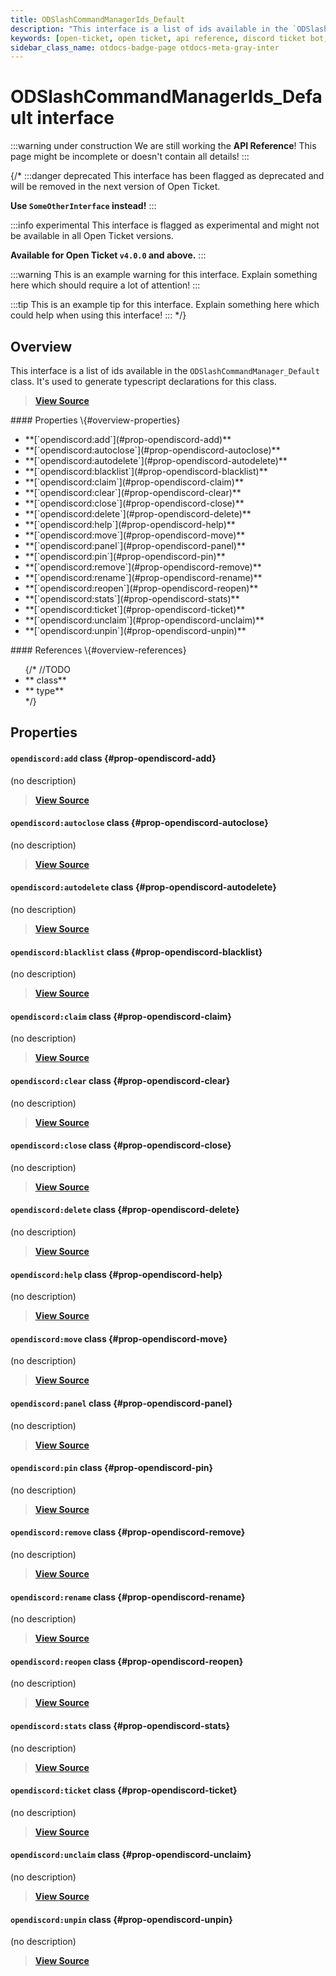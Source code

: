```yaml
---
title: ODSlashCommandManagerIds_Default
description: "This interface is a list of ids available in the `ODSlashCommandManager_Default` class. It's used to generate typescript declarations for this class."
keywords: [open-ticket, open ticket, api reference, discord ticket bot, interface]
sidebar_class_name: otdocs-badge-page otdocs-meta-gray-inter
---
```

<head>
    <link rel="apple-touch-icon" href="/img/logo_vertical.png"/>
</head>

# ODSlashCommandManagerIds_Default <M color="gray">interface</M>

:::warning under construction
We are still working the **API Reference**! This page might be incomplete or doesn't contain all details!
:::

{/*
:::danger deprecated
This interface has been flagged as deprecated and will be removed in the next version of Open Ticket.

**Use `SomeOtherInterface` instead!**
:::

:::info experimental
This interface is flagged as experimental and might not be available in all Open Ticket versions.

**Available for Open Ticket `v4.0.0` and above.**
:::

:::warning
This is an example warning for this interface. Explain something here which should require a lot of attention!
:::

:::tip
This is an example tip for this interface. Explain something here which could help when using this interface!
:::
*/}

## Overview
This interface is a list of ids available in the `ODSlashCommandManager_Default` class.
It's used to generate typescript declarations for this class.

> [**View Source**](https://otgithub.dj-dj.be/tree/main/src/core/api/defaults/client.ts#L22)

<FlexHorizontal>
<div style={{width:"50%"}}>
    #### Properties \{#overview-properties}
    <ul>
        <li>**[`opendiscord:add`](#prop-opendiscord-add)**</li>
        <li>**[`opendiscord:autoclose`](#prop-opendiscord-autoclose)**</li>
        <li>**[`opendiscord:autodelete`](#prop-opendiscord-autodelete)**</li>
        <li>**[`opendiscord:blacklist`](#prop-opendiscord-blacklist)**</li>
        <li>**[`opendiscord:claim`](#prop-opendiscord-claim)**</li>
        <li>**[`opendiscord:clear`](#prop-opendiscord-clear)**</li>
        <li>**[`opendiscord:close`](#prop-opendiscord-close)**</li>
        <li>**[`opendiscord:delete`](#prop-opendiscord-delete)**</li>
        <li>**[`opendiscord:help`](#prop-opendiscord-help)**</li>
        <li>**[`opendiscord:move`](#prop-opendiscord-move)**</li>
        <li>**[`opendiscord:panel`](#prop-opendiscord-panel)**</li>
        <li>**[`opendiscord:pin`](#prop-opendiscord-pin)**</li>
        <li>**[`opendiscord:remove`](#prop-opendiscord-remove)**</li>
        <li>**[`opendiscord:rename`](#prop-opendiscord-rename)**</li>
        <li>**[`opendiscord:reopen`](#prop-opendiscord-reopen)**</li>
        <li>**[`opendiscord:stats`](#prop-opendiscord-stats)**</li>
        <li>**[`opendiscord:ticket`](#prop-opendiscord-ticket)**</li>
        <li>**[`opendiscord:unclaim`](#prop-opendiscord-unclaim)**</li>
        <li>**[`opendiscord:unpin`](#prop-opendiscord-unpin)**</li>
    </ul>
</div>
<div style={{width:"50%"}}>
    #### References \{#overview-references}
    <ul>
        {/*
        //TODO
        <li>**<code><ApiUrl url="class:ODId" label="api.ODId"/></code> <M color="purple">class</M>**</li>
        <li>**<code><ApiUrl url="type:ODExampleType" label="api.ODExampleType"/></code> <M color="brown">type</M>**</li>
        */}
    </ul>
</div>
</FlexHorizontal>

## Properties
<Divider></Divider>
#### `opendiscord:add` <M color="purple">class</M> <ApiBlock><ApiUrl url="class:ODSlashCommand" label="api.ODSlashCommand"/></ApiBlock> \{#prop-opendiscord-add}
(no description)

> [**View Source**](https://otgithub.dj-dj.be/tree/main/src/core/api/defaults/client.ts#L35)

<Divider></Divider>
#### `opendiscord:autoclose` <M color="purple">class</M> <ApiBlock><ApiUrl url="class:ODSlashCommand" label="api.ODSlashCommand"/></ApiBlock> \{#prop-opendiscord-autoclose}
(no description)

> [**View Source**](https://otgithub.dj-dj.be/tree/main/src/core/api/defaults/client.ts#L40)

<Divider></Divider>
#### `opendiscord:autodelete` <M color="purple">class</M> <ApiBlock><ApiUrl url="class:ODSlashCommand" label="api.ODSlashCommand"/></ApiBlock> \{#prop-opendiscord-autodelete}
(no description)

> [**View Source**](https://otgithub.dj-dj.be/tree/main/src/core/api/defaults/client.ts#L41)

<Divider></Divider>
#### `opendiscord:blacklist` <M color="purple">class</M> <ApiBlock><ApiUrl url="class:ODSlashCommand" label="api.ODSlashCommand"/></ApiBlock> \{#prop-opendiscord-blacklist}
(no description)

> [**View Source**](https://otgithub.dj-dj.be/tree/main/src/core/api/defaults/client.ts#L37)

<Divider></Divider>
#### `opendiscord:claim` <M color="purple">class</M> <ApiBlock><ApiUrl url="class:ODSlashCommand" label="api.ODSlashCommand"/></ApiBlock> \{#prop-opendiscord-claim}
(no description)

> [**View Source**](https://otgithub.dj-dj.be/tree/main/src/core/api/defaults/client.ts#L29)

<Divider></Divider>
#### `opendiscord:clear` <M color="purple">class</M> <ApiBlock><ApiUrl url="class:ODSlashCommand" label="api.ODSlashCommand"/></ApiBlock> \{#prop-opendiscord-clear}
(no description)

> [**View Source**](https://otgithub.dj-dj.be/tree/main/src/core/api/defaults/client.ts#L39)

<Divider></Divider>
#### `opendiscord:close` <M color="purple">class</M> <ApiBlock><ApiUrl url="class:ODSlashCommand" label="api.ODSlashCommand"/></ApiBlock> \{#prop-opendiscord-close}
(no description)

> [**View Source**](https://otgithub.dj-dj.be/tree/main/src/core/api/defaults/client.ts#L26)

<Divider></Divider>
#### `opendiscord:delete` <M color="purple">class</M> <ApiBlock><ApiUrl url="class:ODSlashCommand" label="api.ODSlashCommand"/></ApiBlock> \{#prop-opendiscord-delete}
(no description)

> [**View Source**](https://otgithub.dj-dj.be/tree/main/src/core/api/defaults/client.ts#L27)

<Divider></Divider>
#### `opendiscord:help` <M color="purple">class</M> <ApiBlock><ApiUrl url="class:ODSlashCommand" label="api.ODSlashCommand"/></ApiBlock> \{#prop-opendiscord-help}
(no description)

> [**View Source**](https://otgithub.dj-dj.be/tree/main/src/core/api/defaults/client.ts#L23)

<Divider></Divider>
#### `opendiscord:move` <M color="purple">class</M> <ApiBlock><ApiUrl url="class:ODSlashCommand" label="api.ODSlashCommand"/></ApiBlock> \{#prop-opendiscord-move}
(no description)

> [**View Source**](https://otgithub.dj-dj.be/tree/main/src/core/api/defaults/client.ts#L33)

<Divider></Divider>
#### `opendiscord:panel` <M color="purple">class</M> <ApiBlock><ApiUrl url="class:ODSlashCommand" label="api.ODSlashCommand"/></ApiBlock> \{#prop-opendiscord-panel}
(no description)

> [**View Source**](https://otgithub.dj-dj.be/tree/main/src/core/api/defaults/client.ts#L24)

<Divider></Divider>
#### `opendiscord:pin` <M color="purple">class</M> <ApiBlock><ApiUrl url="class:ODSlashCommand" label="api.ODSlashCommand"/></ApiBlock> \{#prop-opendiscord-pin}
(no description)

> [**View Source**](https://otgithub.dj-dj.be/tree/main/src/core/api/defaults/client.ts#L31)

<Divider></Divider>
#### `opendiscord:remove` <M color="purple">class</M> <ApiBlock><ApiUrl url="class:ODSlashCommand" label="api.ODSlashCommand"/></ApiBlock> \{#prop-opendiscord-remove}
(no description)

> [**View Source**](https://otgithub.dj-dj.be/tree/main/src/core/api/defaults/client.ts#L36)

<Divider></Divider>
#### `opendiscord:rename` <M color="purple">class</M> <ApiBlock><ApiUrl url="class:ODSlashCommand" label="api.ODSlashCommand"/></ApiBlock> \{#prop-opendiscord-rename}
(no description)

> [**View Source**](https://otgithub.dj-dj.be/tree/main/src/core/api/defaults/client.ts#L34)

<Divider></Divider>
#### `opendiscord:reopen` <M color="purple">class</M> <ApiBlock><ApiUrl url="class:ODSlashCommand" label="api.ODSlashCommand"/></ApiBlock> \{#prop-opendiscord-reopen}
(no description)

> [**View Source**](https://otgithub.dj-dj.be/tree/main/src/core/api/defaults/client.ts#L28)

<Divider></Divider>
#### `opendiscord:stats` <M color="purple">class</M> <ApiBlock><ApiUrl url="class:ODSlashCommand" label="api.ODSlashCommand"/></ApiBlock> \{#prop-opendiscord-stats}
(no description)

> [**View Source**](https://otgithub.dj-dj.be/tree/main/src/core/api/defaults/client.ts#L38)

<Divider></Divider>
#### `opendiscord:ticket` <M color="purple">class</M> <ApiBlock><ApiUrl url="class:ODSlashCommand" label="api.ODSlashCommand"/></ApiBlock> \{#prop-opendiscord-ticket}
(no description)

> [**View Source**](https://otgithub.dj-dj.be/tree/main/src/core/api/defaults/client.ts#L25)

<Divider></Divider>
#### `opendiscord:unclaim` <M color="purple">class</M> <ApiBlock><ApiUrl url="class:ODSlashCommand" label="api.ODSlashCommand"/></ApiBlock> \{#prop-opendiscord-unclaim}
(no description)

> [**View Source**](https://otgithub.dj-dj.be/tree/main/src/core/api/defaults/client.ts#L30)

<Divider></Divider>
#### `opendiscord:unpin` <M color="purple">class</M> <ApiBlock><ApiUrl url="class:ODSlashCommand" label="api.ODSlashCommand"/></ApiBlock> \{#prop-opendiscord-unpin}
(no description)

> [**View Source**](https://otgithub.dj-dj.be/tree/main/src/core/api/defaults/client.ts#L32)

<Divider></Divider>
